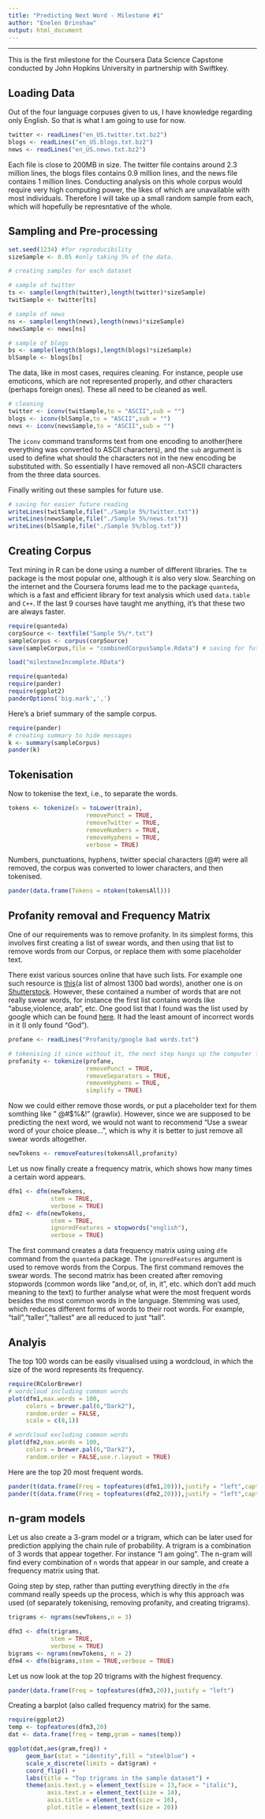 ```yaml
---
title: "Predicting Next Word - Milestone #1"
author: "Enelen Brinshaw"
output: html_document
---
```

***

This is the first milestone for the Coursera Data Science Capstone conducted by John Hopkins University in partnership with Swiftkey. 

## Loading Data
Out of the four language corpuses given to us, I have knowledge regarding only English. So that is what I am going to use for now.

```r
twitter <- readLines("en_US.twitter.txt.bz2")
blogs <- readLines("en_US.blogs.txt.bz2")
news <- readLines("en_US.news.txt.bz2")
```

Each file is close to 200MB in size. The twitter file contains around 2.3 million lines, the blogs files contains 0.9 million lines, and the news file contains 1 million lines. Conducting analysis on this whole corpus would require very high computing power, the likes of which are unavailable with most individuals. Therefore I will take up a small random sample from each, which will hopefully be represntative of the whole. 

## Sampling and Pre-processing
```r
set.seed(1234) #for reproducibility
sizeSample <- 0.05 #only taking 5% of the data.

# creating samples for each dataset

# sample of twitter
ts <- sample(length(twitter),length(twitter)*sizeSample)
twitSample <- twitter[ts]

# sample of news
ns <- sample(length(news),length(news)*sizeSample)
newsSample <- news[ns]

# sample of blogs
bs <- sample(length(blogs),length(blogs)*sizeSample)
blSample <- blogs[bs]
```

The data, like in most cases, requires cleaning. For instance, people use emoticons, which are not represented properly, and other characters (perhaps foreign ones). These all need to be cleaned as well.

```r
# cleaning
twitter <- iconv(twitSample,to = "ASCII",sub = "")
blogs <- iconv(blSample,to = "ASCII",sub = "")
news <- iconv(newsSample,to = "ASCII",sub = "")
```
The `iconv` command transforms text from one encoding to another(here everything was converted to ASCII characters), and the `sub` argument is used to define what should the characters not in the new encoding be substituted with. So essentially I have removed all non-ASCII characters from the three data sources.   

Finally writing out these samples for future use.  
```r
# saving for easier future reading
writeLines(twitSample,file("./Sample 5%/twitter.txt"))
writeLines(newsSample,file("./Sample 5%/news.txt"))
writeLines(blSample,file("./Sample 5%/blog.txt"))
```


## Creating Corpus
Text mining in R can be done using a number of different libraries. The `tm` package is the most popular one, although it is also very slow. Searching on the internet and the Coursera forums lead me to the package `quanteda`, which is a fast and efficient library for text analysis which used `data.table` and `C++`. If the last 9 courses have taught me anything, it's that these two are always faster.

```r
require(quanteda)
corpSource <- textfile("Sample 5%/*.txt")
sampleCorpus <- corpus(corpSource)
save(sampleCorpus,file = "combinedCorpusSample.Rdata") # saving for future use
```

```r
load("milestoneIncomplete.RData")
```

```r
require(quanteda)
require(pander)
require(ggplot2)
panderOptions('big.mark',',')
```


Here's a brief summary of the sample corpus.   
```r
require(pander)
# creating summary to hide messages
k <- summary(sampleCorpus)
pander(k)
```


## Tokenisation
Now to tokenise the text, i.e., to separate the words.  
```r
tokens <- tokenize(x = toLower(train),
                      removePunct = TRUE,
                      removeTwitter = TRUE,
                      removeNumbers = TRUE,
                      removeHyphens = TRUE,
                      verbose = TRUE)
```
Numbers, punctuations, hyphens, twitter special characters (@#) were all removed, the corpus was converted to lower characters, and then tokenised.   

```r
pander(data.frame(Tokens = ntoken(tokensAll)))
```



## Profanity removal and Frequency Matrix

One of our requirements was to remove profanity. In its simplest forms, this involves first creating a list of swear words, and then using that list to remove words from our Corpus, or replace them with some placeholder text.   

There exist various sources online that have such lists. For example one such resource is [this](http://www.cs.cmu.edu/~biglou/resources/)(a list of almost 1300 bad words), another one is on [Shutterstock](https://github.com/shutterstock/List-of-Dirty-Naughty-Obscene-and-Otherwise-Bad-Words). However, these contained a number of words that are not really swear words, for instance the first list contains words like "abuse,violence, arab", etc. One good list that I found was the list used by google which can be found [here](http://fffff.at/googles-official-list-of-bad-words/). It had the least amount of incorrect words in it (I only found "God").   

```r
profane <- readLines("Profanity/google bad words.txt")

# tokenising it since without it, the next step hangs up the computer for some reason
profanity <- tokenize(profane,
                      removePunct = TRUE,
                      removeSeparators = TRUE,
                      removeHyphens = TRUE,
                      simplify = TRUE)
```

Now we could either remove those words, or put a placeholder text for them somthing like " @#$%&!" (grawlix). However, since we are supposed to be predicting the next word, we would not want to recommend "Use a swear word of your choice please...", which is why it is better to just remove all swear words altogether.      
   
   


```r
newTokens <- removeFeatures(tokensAll,profanity)
```
    
   

Let us now finally create a frequency matrix, which shows how many times a certain word appears.   


```r
dfm1 <- dfm(newTokens,
            stem = TRUE,
            verbose = TRUE)
dfm2 <- dfm(newTokens,
            stem = TRUE,
            ignoredFeatures = stopwords("english"),
            verbose = TRUE)
```

The first command creates a data frequency matrix using using `dfm` command from the `quanteda` package. The `ignoredFeatures` argument is used to remove words from the Corpus. The first command removes the swear words. The second matrix has been created after removing stopwords (common words like "and,or, of, in, it", etc. which don't add much meaning to the text) to further analyse what were the most frequent words besides the most common words in the language. Stemming was used, which reduces different forms of words to their root words. For example, "tall","taller","tallest" are all reduced to just "tall".

## Analyis

The top 100 words can be easily visualised using a wordcloud, in which the size of the word represents its frequency.    


```r
require(RColorBrewer)
# wordcloud including common words
plot(dfm1,max.words = 100,
     colors = brewer.pal(6,"Dark2"),
     random.order = FALSE,
     scale = c(8,1))

# wordcloud excluding common words
plot(dfm2,max.words = 100,
     colors = brewer.pal(6,"Dark2"),
     random.order = FALSE,use.r.layout = TRUE)
```


Here are the top 20 most frequent words.   

```r
pander(t(data.frame(Freq = topfeatures(dfm1,20))),justify = "left",caption = "Including common words")
pander(t(data.frame(Freq = topfeatures(dfm2,20))),justify = "left",caption = "Excluding common words")
```

    
## n-gram models

Let us also create a 3-gram model or a trigram, which can be later used for prediction applying the chain rule of probability. A trigram is a combination of 3 words that appear together. For instance "I am going". The n-gram will find every combination of `n` words that appear in our sample, and create a frequency matrix using that.   

Going step by step, rather than putting everything directly in the `dfm` command really speeds up the process, which is why this approach was used (of separately tokenising, removing profanity, and creating trigrams).   


```r
trigrams <- ngrams(newTokens,n = 3)

dfm3 <- dfm(trigrams,
            stem = TRUE,
            verbose = TRUE)
bigrams <- ngrams(newTokens, n = 2)
dfm4 <- dfm(bigrams,stem = TRUE,verbose = TRUE)
```


Let us now look at the top 20 trigrams with the highest frequency.   
```r
pander(data.frame(Freq = topfeatures(dfm3,20)),justify = "left")
```

Creating a barplot (also called frequency matrix) for the same.  
```r
require(ggplot2)
temp <- topfeatures(dfm3,20)
dat <- data.frame(freq = temp,gram = names(temp))

ggplot(dat,aes(gram,freq)) + 
     geom_bar(stat = "identity",fill = "steelblue") + 
     scale_x_discrete(limits = dat$gram) + 
     coord_flip() + 
     labs(title = "Top trigrams in the sample dataset") +
     theme(axis.text.y = element_text(size = 13,face = "italic"),
           axis.text.x = element_text(size = 14),
           axis.title = element_text(size = 16),
           plot.title = element_text(size = 20))
```
